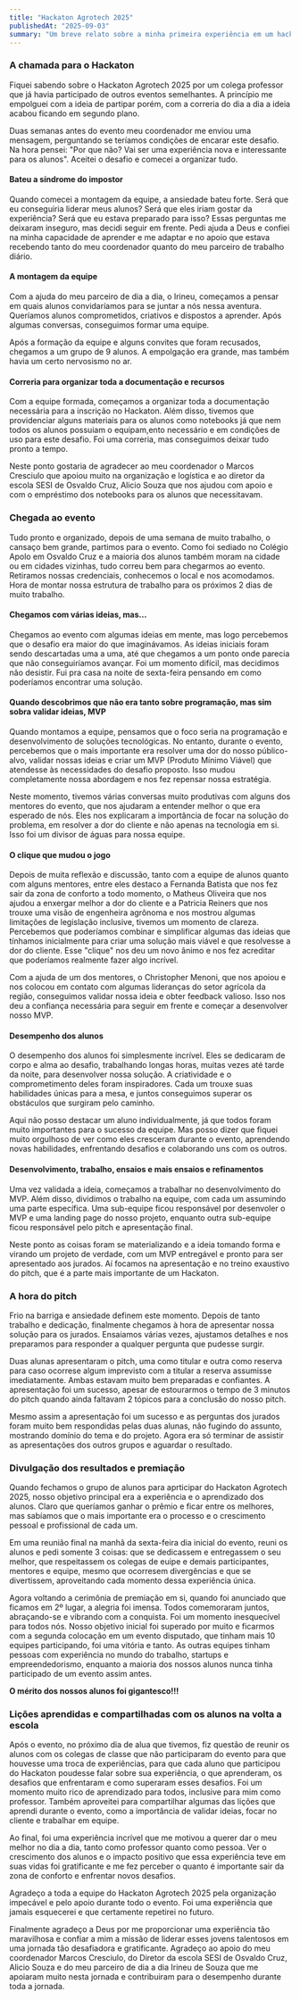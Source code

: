 ```yaml
---
title: "Hackaton Agrotech 2025"
publishedAt: "2025-09-03"
summary: "Um breve relato sobre a minha primeira experiência em um hackaton com meus alunos"
---
```


### A chamada para o Hackaton

Fiquei sabendo sobre o Hackaton Agrotech 2025 por um colega professor que já havia participado de outros eventos semelhantes. A princípio me empolguei com a ideia de partipar porém, com a correria do dia a dia a ideia acabou ficando em segundo plano.

Duas semanas antes do evento meu coordenador me enviou uma mensagem, perguntando se teríamos condições de encarar este desafio. Na hora pensei: "Por que não? Vai ser uma experiência nova e interessante para os alunos". Aceitei o desafio e comecei a organizar tudo.

#### Bateu a síndrome do impostor

Quando comecei a montagem da equipe, a ansiedade bateu forte. Será que eu conseguiria liderar meus alunos? Será que eles iriam gostar da experiência? Será que eu estava preparado para isso? Essas perguntas me deixaram inseguro, mas decidi seguir em frente. Pedi ajuda a Deus e confiei na minha capacidade de aprender e me adaptar e no apoio que estava recebendo tanto do meu coordenador quanto do meu parceiro de trabalho diário.

#### A montagem da equipe

Com a ajuda do meu parceiro de dia a dia, o Irineu, começamos a pensar em quais alunos convidaríamos para se juntar a nós nessa aventura. Queríamos alunos comprometidos, criativos e dispostos a aprender. Após algumas conversas, conseguimos formar uma equipe.

Após a formação da equipe e alguns convites que foram recusados, chegamos a um grupo de 9 alunos. A empolgação era grande, mas também havia um certo nervosismo no ar.

#### Correria para organizar toda a documentação e recursos

Com a equipe formada, começamos a organizar toda a documentação necessária para a inscrição no Hackaton. Além disso, tivemos que providenciar alguns materiais para os alunos como notebooks já que nem todos os alunos possuiam o equipam,ento necessário e em condições de uso para este desafio. Foi uma correria, mas conseguimos deixar tudo pronto a tempo.

Neste ponto gostaria de agradecer ao meu coordenador o Marcos Cresciulo que apoiou muito na organização e logística e ao diretor da escola SESI de Osvaldo Cruz, Alicio Souza que nos ajudou com apoio e com o empréstimo dos notebooks para os alunos que necessitavam.

### Chegada ao evento

Tudo pronto e organizado, depois de uma semana de muito trabalho, o cansaço bem grande, partimos para o evento. Como foi sediado no Colégio Apolo em Osvaldo Cruz e a maioria dos alunos também moram na cidade ou em cidades vizinhas, tudo correu bem para chegarmos ao evento. Retiramos nossas credenciais, conhecemos o local e nos acomodamos. Hora de montar nossa estrutura de trabalho para os próximos 2 dias de muito trabalho.

#### Chegamos com várias ideias, mas...

Chegamos ao evento com algumas ideias em mente, mas logo percebemos que o desafio era maior do que imaginávamos. As ideias iniciais foram sendo descartadas uma a uma, até que chegamos a um ponto onde parecia que não conseguiríamos avançar. Foi um momento difícil, mas decidimos não desistir. Fui pra casa na noite de sexta-feira pensando em como poderíamos encontrar uma solução.

#### Quando descobrimos que não era tanto sobre programação, mas sim sobra validar ideias, MVP

Quando montamos a equipe, pensamos que o foco seria na programação e desenvolvimento de soluções tecnológicas. No entanto, durante o evento, percebemos que o mais importante era resolver uma dor do nosso público-alvo, validar nossas ideias e criar um MVP (Produto Mínimo Viável) que atendesse às necessidades do desafio proposto. Isso mudou completamente nossa abordagem e nos fez repensar nossa estratégia.

Neste momento, tivemos várias conversas muito produtivas com alguns dos mentores do evento, que nos ajudaram a entender melhor o que era esperado de nós. Eles nos explicaram a importância de focar na solução do problema, em resolver a dor do cliente e não apenas na tecnologia em si. Isso foi um divisor de águas para nossa equipe.

#### O clique que mudou o jogo

Depois de muita reflexão e discussão, tanto com a equipe de alunos quanto com alguns mentores, entre eles destaco a Fernanda Batista que nos fez sair da zona de conforto a todo momento, o Matheus Oliveira que nos ajudou a enxergar melhor a dor do cliente e a Patricia Reiners que nos trouxe uma visão de engenheira agrônoma e nos mostrou algumas limitações de legislação inclusive, tivemos um momento de clareza. Percebemos que poderíamos combinar e simplificar algumas das ideias que tínhamos inicialmente para criar uma solução mais viável e que resolvesse a dor do cliente. Esse "clique" nos deu um novo ânimo e nos fez acreditar que poderíamos realmente fazer algo incrível.

Com a ajuda de um dos mentores, o Christopher Menoni, que nos apoiou e nos colocou em contato com algumas lideranças do setor agrícola da região, conseguimos validar nossa ideia e obter feedback valioso. Isso nos deu a confiança necessária para seguir em frente e começar a desenvolver nosso MVP.

#### Desempenho dos alunos

O desempenho dos alunos foi simplesmente incrível. Eles se dedicaram de corpo e alma ao desafio, trabalhando longas horas, muitas vezes até tarde da noite, para desenvolver nossa solução. A criatividade e o comprometimento deles foram inspiradores. Cada um trouxe suas habilidades únicas para a mesa, e juntos conseguimos superar os obstáculos que surgiram pelo caminho.

Aqui não posso destacar um aluno individualmente, já que todos foram muito importantes para o sucesso da equipe. Mas posso dizer que fiquei muito orgulhoso de ver como eles cresceram durante o evento, aprendendo novas habilidades, enfrentando desafios e colaborando uns com os outros.

#### Desenvolvimento, trabalho, ensaios e mais ensaios e refinamentos

Uma vez validada a ideia, começamos a trabalhar no desenvolvimento do MVP. Além disso, dividimos o trabalho na equipe, com cada um assumindo uma parte específica. Uma sub-equipe ficou responsável por desenvoler o MVP e uma landing page do nosso projeto, enquanto outra sub-equipe ficou responsável pelo pitch e apresentação final.

Neste ponto as coisas foram se materializando e a ideia tomando forma e virando um projeto de verdade, com um MVP entregável e pronto para ser apresentado aos jurados. Aí focamos na apresentação e no treino exaustivo do pitch, que é a parte mais importante de um Hackaton.

### A hora do pitch

Frio na barriga e ansiedade definem este momento. Depois de tanto trabalho e dedicação, finalmente chegamos à hora de apresentar nossa solução para os jurados. Ensaiamos várias vezes, ajustamos detalhes e nos preparamos para responder a qualquer pergunta que pudesse surgir.

Duas alunas apresentaram o pitch, uma como titular e outra como reserva para caso ocorrese algum imprevisto com a titular a reserva assumisse imediatamente. Ambas estavam muito bem preparadas e confiantes. A apresentação foi um sucesso, apesar de estourarmos o tempo de 3 minutos do pitch quando ainda faltavam 2 tópicos para a conclusão do nosso pitch.

Mesmo assim a apresentação foi um sucesso e as perguntas dos jurados foram muito bem respondidas pelas duas alunas, não fugindo do assunto, mostrando domínio do tema e do projeto. Agora era só terminar de assistir as apresentações dos outros grupos e aguardar o resultado.

### Divulgação dos resultados e premiação

Quando fechamos o grupo de alunos para aprticipar do Hackaton Agrotech 2025, nosso objetivo principal era a experiência e o aprendizado dos alunos. Claro que queríamos ganhar o prêmio e ficar entre os melhores, mas sabíamos que o mais importante era o processo e o crescimento pessoal e profissional de cada um.

Em uma reunião final na manhã da sexta-feira dia inicial do evento, reuni os alunos e pedi somente 3 coisas: que se dedicassem e entregassem o seu melhor, que respeitassem os colegas de euipe e demais participantes, mentores e equipe, mesmo que ocorresem divergências e que se divertissem, aproveitando cada momento dessa experiência única.

Agora voltando a cerimônia de premiação em si, quando foi anunciado que ficamos em 2º lugar, a alegria foi imensa. Todos comemoraram juntos, abraçando-se e vibrando com a conquista. Foi um momento inesquecível para todos nós. Nosso objetivo inicial foi superado por muito e ficarmos com a segunda colocação em um evento disputado, que tinham mais 10 equipes participando, foi uma vitória e tanto. As outras equipes tinham pessoas com experiência no mundo do trabalho, startups e empreendedorismo, enquanto a maioria dos nossos alunos nunca tinha participado de um evento assim antes.

**O mérito dos nossos alunos foi gigantesco!!!**

### Lições aprendidas e compartilhadas com os alunos na volta a escola

Após o evento, no próximo dia de alua que tivemos, fiz questão de reunir os alunos com os colegas de classe que não participaram do evento para que houvesse uma troca de experiências, para que cada aluno que participou do Hackaton poudesse falar sobre sua experiência, o que aprenderam, os desafios que enfrentaram e como superaram esses desafios. Foi um momento muito rico de aprendizado para todos, inclusive para mim como professor. Também aproveitei para compartilhar algumas das lições que aprendi durante o evento, como a importância de validar ideias, focar no cliente e trabalhar em equipe.

Ao final, foi uma experiência incrível que me motivou a querer dar o meu melhor no dia a dia, tanto como professor quanto como pessoa. Ver o crescimento dos alunos e o impacto positivo que essa experiência teve em suas vidas foi gratificante e me fez perceber o quanto é importante sair da zona de conforto e enfrentar novos desafios.

Agradeço a toda a equipe do Hackaton Agrotech 2025 pela organização impecável e pelo apoio durante todo o evento. Foi uma experiência que jamais esquecerei e que certamente repetirei no futuro.

Finalmente agradeço a Deus por me proporcionar uma experiência tão maravilhosa e confiar a mim a missão de liderar esses jovens talentosos em uma jornada tão desafiadora e gratificante. Agradeço ao apoio do meu coordenador Marcos Cresciulo, do Diretor da escola SESI de Osvaldo Cruz, Alicio Souza e do meu parceiro de dia a dia Irineu de Souza que me apoiaram muito nesta jornada e contribuiram para o desempenho durante toda a jornada.
